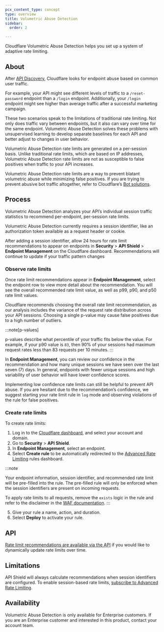 ```yaml
---
pcx_content_type: concept
type: overview
title: Volumetric Abuse Detection
sidebar:
  order: 2

---
```



Cloudflare Volumetric Abuse Detection helps you set up a system of adaptive rate limiting.

## About

After [API Discovery](/api-shield/security/api-discovery/), Cloudflare looks for <GlossaryTooltip term="API endpoint">endpoint</GlossaryTooltip> abuse based on common user traffic.

For example, your API might see different levels of traffic to a `/reset-password` endpoint than a `/login` endpoint. Additionally, your `/login` endpoint might see higher than average traffic after a successful marketing campaign.

These two scenarios speak to the limitations of traditional rate limiting. Not only does traffic vary between endpoints, but it also can vary over time for the same endpoint. Volumetric Abuse Detection solves these problems with unsupervised learning to develop separate baselines for each API and better adjust to changes in user behavior.

Volumetric Abuse Detection rate limits are generated on a per-session basis. Unlike traditional rate limits, which are based on IP addresses, Volumetric Abuse Detection rate limits are not as susceptible to false positives when traffic to your API increases.

Volumetric Abuse Detection rate limits are a way to prevent blatant volumetric abuse while minimizing false positives. If you are trying to prevent abusive bot traffic altogether, refer to Cloudflare’s [Bot solutions](/bots/).

## Process

Volumetric Abuse Detection analyzes your API’s individual session traffic statistics to recommend per-endpoint, per-session rate limits.

Volumetric Abuse Detection currently requires a <GlossaryTooltip term="session identifier" link="/api-shield/get-started/#set-up-session-identifiers">session identifier</GlossaryTooltip>, like an authorization token available as a request header or cookie.

After adding a session identifier, allow 24 hours for rate limit recommendations to appear on endpoints in **Security** > **API Shield** > **Endpoint Management** on the Cloudflare dashboard. Recommendations will continue to update if your traffic pattern changes

### Observe rate limits

Once rate limit recommendations appear in **Endpoint Management**, select the endpoint row to view more detail about the recommendation. You will see the overall recommended rate limit value, as well as p99, p90, and p50 rate limit values.

Cloudflare recommends choosing the overall rate limit recommendation, as our analysis includes the variance of the request rate distribution across your API sessions. Choosing a single p-value may cause false positives due to a high number of outliers.

:::note[p-values]

p-values describe what percentile of your traffic fits below the value. For example, if your p90 value is `83`, then 90% of your sessions had maximum request rates less than 83 requests per 10 minutes. 
:::

In **Endpoint Management**, you can review our confidence in the recommendation and how many unique sessions we have seen over the last seven (7) days. In general, endpoints with fewer unique sessions and high variability of user behavior will have lower confidence scores.

Implementing low confidence rate limits can still be helpful to prevent API abuse. If you are hesitant due to the recommendation’s confidence, we suggest starting your rate limit rule in `log` mode and observing violations of the rule for false positives.

### Create rate limits

To create rate limits:

1. Log in to the [Cloudflare dashboard](https://dash.cloudflare.com/), and select your account and domain.
2. Go to **Security** > **API Shield**.
3. In **Endpoint Management**, select an endpoint.
4. Select **Create rule** to be automatically redirected to the [Advanced Rate Limiting](/waf/rate-limiting-rules/create-zone-dashboard/) rules dashboard. 

  :::note

  Your endpoint information, session identifier, and recommended rate limit will be pre-filled into the rule. The pre-filled rule will only be enforced when the session identifiers are present on incoming requests.

  To apply rate limits to all requests, remove the `exists` logic in the rule and refer to the disclaimer in the [WAF documentation](/waf/rate-limiting-rules/parameters/#missing-field-versus-empty-value). 
  :::
  
5. Give your rule a name, action, and duration.
6. Select **Deploy** to activate your rule.

## API

[Rate limit recommendations are available via the API](/api/operations/api-shield-endpoint-management-retrieve-information-about-an-operation) if you would like to dynamically update rate limits over time.

## Limitations

API Shield will always calculate recommendations when session identifiers are configured. To enable session-based rate limits, [subscribe to Advanced Rate Limiting](/waf/rate-limiting-rules/#availability).

## Availability

Volumetric Abuse Detection is only available for Enterprise customers. If you are an Enterprise customer and interested in this product, contact your account team.
